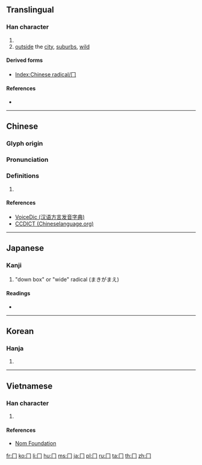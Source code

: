 {{character info/new}}
{{also|ㄇ|冖}}
==Translingual==
{{stroke order|type=animate}}

===Han character===
{{Han char|rn=13|rad=冂|as=00|sn=2|four=|canj=LS,XLS}}

# {{mul-kangxi radical-def}}
# [[outside]] the [[city]], [[suburbs]], [[wild]]

====Derived forms====
* [[Index:Chinese radical/冂]]

====References====
* {{Han ref|kx=0128.300|dkj=01506|dj=0289.090|hdz=10096.130|uh=5182|ud=20866}}

----

==Chinese==
{{zh-forms}}

===Glyph origin===
{{Han etyl}}

===Pronunciation===
{{zh-pron
|m=jiōng
|c=gwing1
|h=pfs=koén/koên
|mn=keng
|w=
|mc=y
|oc=
|ma=|ma2=
|cat=
}}

===Definitions===
{{zh-hanzi}}

# {{defn|Han|sort=冂00}}

====References====
* [http://cn.voicedic.com/ VoiceDic (汉语方言发音字典)]
* [http://www.chineselanguage.org/dictionaries/?mode=view&module=chardict&query=%E5%86%82 CCDICT (Chineselanguage.org)]

----

==Japanese==

===Kanji===
{{ja-kanji|grade=r|rs=冂00}}

# "down box" or "wide" radical (まきがまえ)

====Readings====
* {{ja-readings|goon=[[きゅう]] (kyū)|kanon=[[けい]] (kei)}}

----

==Korean==

===Hanja===
{{ko-hanja|hangeul=경|rv=gyeong|mr=kyŏng|eumhun=멀|ehrv=meol}}

# {{defn|lang=ko|sort=冂00}}

----

==Vietnamese==

===Han character===
{{vi-hantu|[[quynh]]|rs=冂00}}

# {{defn|lang=vi|sort=冂00}}

====References====
* [http://nomfoundation.org/common/nom_details.php?codepoint=5182 Nom Foundation]

[[Category:CJKV radicals| ]]

[[fr:冂]]
[[ko:冂]]
[[li:冂]]
[[hu:冂]]
[[ms:冂]]
[[ja:冂]]
[[pl:冂]]
[[ru:冂]]
[[ta:冂]]
[[th:冂]]
[[zh:冂]]